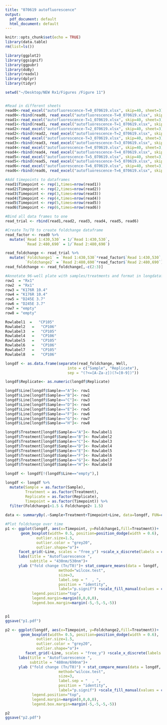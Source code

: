 ```yaml
---
title: "070619 autofluorescence"
output:
  pdf_document: default
  html_document: default
---
```


```r
knitr::opts_chunk$set(echo = TRUE)
library(data.table)
rm(list=ls())

library(ggplot2)
library(ggsignif)
library(ggpubr)
library(doBy)
library(readxl)
library(dplyr)
library(tidyr)

setwd("~/Desktop/NEW Rx1/Figures /Figure 11")


#Read in different sheets 
read0<-read_excel("autofluorescence-T=0_070619.xlsx", skip=40, sheet=3)
read0<-rbind(read0, read_excel("autofluorescence-T=0_070619.xlsx", skip=40, sheet=2))
read1<-read_excel("autofluorescence-T=1_070619.xlsx", skip=40, sheet=3)
read1<-rbind(read1, read_excel("autofluorescence-T=1_070619.xlsx", skip=40, sheet=2))
read2<-read_excel("autofluorescence-T=2_070619.xlsx", skip=40, sheet=3)
read2<-rbind(read2, read_excel("autofluorescence-T=2_070619.xlsx", skip=40, sheet=2))
read3<-read_excel("autofluorescence-T=3_070619.xlsx", skip=40, sheet=3)
read3<-rbind(read3, read_excel("autofluorescence-T=3_070619.xlsx", skip=40, sheet=2))
read4<-read_excel("autofluorescence-T=4_070619.xlsx", skip=40, sheet=3)
read4<-rbind(read4, read_excel("autofluorescence-T=4_070619.xlsx", skip=40, sheet=2))
read5<-read_excel("autofluorescence-T=5_070619.xlsx", skip=40, sheet=3)
read5<-rbind(read5, read_excel("autofluorescence-T=5_070619.xlsx", skip=40, sheet=2))
read6<-read_excel("autofluorescence-T=6_070619.xlsx", skip=40, sheet=3)
read6<-rbind(read6, read_excel("autofluorescence-T=6_070619.xlsx", skip=40, sheet=2))

#Add timepoints to dataframes
read1$Timepoint <- rep(1,times=nrow(read1))
read2$Timepoint <- rep(2,times=nrow(read2))
read3$Timepoint <- rep(3,times=nrow(read3))
read4$Timepoint <- rep(4,times=nrow(read4))
read5$Timepoint <- rep(5,times=nrow(read5))
read6$Timepoint <- rep(6,times=nrow(read6))

#Bind all data frames to one
read_trial <- rbind(read1,read2, read3, read4, read5, read6)

#Create Tn/T0 to create foldchange dataframe 
read_factor <- read0 %>%
  mutate(`Read 1:430,530` = 1/`Read 1:430,530`,
         `Read 2:480,690` = 1/`Read 2:480,690`)

read_foldchange <- read_trial %>%
  mutate(`Foldchange1` = `Read 1:430,530`*read_factor$`Read 1:430,530`,
         `Foldchange2` = `Read 2:480,690`*read_factor$`Read 2:480,690`)
read_foldchange <- read_foldchange[,-c(2:3)]
```

```r

#Annotate 96-well plate with samples/treatments and format in longdataframe
row1  = "Rx1"
row2  = "Rx1"
row3 = "K176R 10.4"
row4 = "K176R 10.4"
row5 = "D245E 3.7"
row6 = "D245E 3.7"
row7 = "empty"
row8 = "empty"

Rowlabel1  =   "CP105" 
Rowlabel2   =   "CP106" 
Rowlabel3   =   "CP105" 
Rowlabel4   =   "CP106"
Rowlabel5   =   "CP105"
Rowlabel6   =   "CP106"
Rowlabel7   =   "CP105"
Rowlabel8   =   "CP106"

longdf <- as.data.frame(separate(read_foldchange, Well, 
                            into = c("Sample", "Replicate"), 
                            sep = "(?<=[A-Za-z])(?=[0-9])"))

longdf$Replicate<- as.numeric(longdf$Replicate)

longdf$Line[longdf$Sample=="A"]<- row1
longdf$Line[longdf$Sample=="B"]<- row2
longdf$Line[longdf$Sample=="C"]<- row3
longdf$Line[longdf$Sample=="D"]<- row4
longdf$Line[longdf$Sample=="E"]<- row5
longdf$Line[longdf$Sample=="F"]<- row6
longdf$Line[longdf$Sample=="G"]<- row7
longdf$Line[longdf$Sample=="H"]<- row8

longdf$Treatment[longdf$Sample=="A"]<- Rowlabel1
longdf$Treatment[longdf$Sample=="B"]<- Rowlabel2
longdf$Treatment[longdf$Sample=="C"]<- Rowlabel3
longdf$Treatment[longdf$Sample=="D"]<- Rowlabel4
longdf$Treatment[longdf$Sample=="E"]<- Rowlabel5
longdf$Treatment[longdf$Sample=="F"]<- Rowlabel6
longdf$Treatment[longdf$Sample=="G"]<- Rowlabel7
longdf$Treatment[longdf$Sample=="H"]<- Rowlabel8

longdf <- longdf[!(longdf$Line=="empty"),] 

longdf <- longdf %>%
  mutate(Sample = as.factor(Sample),
         Treatment = as.factor(Treatment),
         Replicate = as.factor(Replicate),
         Timepoint = as.factor(Timepoint)) %>%
  filter(Foldchange1<1.5 & Foldchange2< 1.5)
              
data <- summaryBy(.~Sample+Treatment+Timepoint+Line, data=longdf, FUN=c(length,mean,sd))
```

```r
#Plot foldchange over time 
p1 <- ggplot(longdf, aes(x=Timepoint, y=Foldchange1,fill=Treatment))+
       geom_boxplot(width= 0.5, position=position_dodge(width = 0.6),
              outlier.size=1.5,
              outlier.color = "grey20",
              outlier.shape="o")+
      facet_grid(~Line, scales = "free_y") +scale_x_discrete(labels = c("1", "2", "3", "4", "5", "6")) +
      labs(title = "Autofluorescence ",
           subtitle = "430nm/530nm")+
      ylab ("fold change (Tn/T0)")+ stat_compare_means(data = longdf, 
                        method="wilcox.test", 
                        size=3,
                        label.sep = "  , ",
                        position = "identity",
                        label="p.signif") +scale_fill_manual(values = c("CP105" = "#7C9AF3", "CP106" = "#FD615C")) +theme_classic(base_size=20)+theme(
            legend.position="top",
            legend.margin=margin(0,0,0,0),
            legend.box.margin=margin(-5,-5,-5,-5))


p1 
ggsave("p1.pdf")
```

```r
p2 <- ggplot(longdf, aes(x=Timepoint, y=Foldchange2,fill=Treatment))+
       geom_boxplot(width= 0.5, position=position_dodge(width = 0.6),
              outlier.size=1.5,
              outlier.color = "grey20",
              outlier.shape="o")+
         facet_grid(~Line, scales = "free_y") +scale_x_discrete(labels = c("1", "2", "3", "4", "5", "6")) +
      labs(title = "Autofluorescence ",
           subtitle = "480nm/690nm")+
      ylab ("fold change (Tn/T0)") + stat_compare_means(data = longdf, 
                        method="wilcox.test", 
                        size=3,
                        label.sep = "  , ",
                        position = "identity",
                        label="p.signif") +scale_fill_manual(values = c("CP105" = "#7C9AF3", "CP106" = "#FD615C")) +theme_classic(base_size=20)+theme(
            legend.position="top",
            legend.margin=margin(0,0,0,0),
            legend.box.margin=margin(-5,-5,-5,-5))

p2
ggsave("p2.pdf")
```

